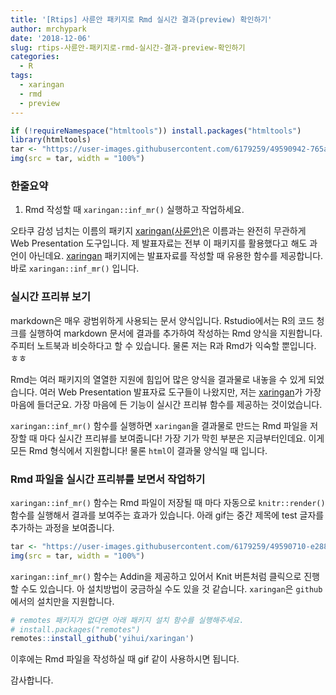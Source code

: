 ---
title: '[Rtips] 사륜안 패키지로 Rmd 실시간 결과(preview) 확인하기'
author: mrchypark
date: '2018-12-06'
slug: rtips-사륜안-패키지로-rmd-실시간-결과-preview-확인하기
categories:
  - R
tags:
  - xaringan
  - rmd
  - preview
---

```{r echo = F}
if (!requireNamespace("htmltools")) install.packages("htmltools")
library(htmltools)
tar <- "https://user-images.githubusercontent.com/6179259/49590942-765a7480-f9b0-11e8-8924-2240242cbeb4.jpg"
img(src = tar, width = "100%")
```

### 한줄요약

1. Rmd 작성할 때 `xaringan::inf_mr()` 실행하고 작업하세요.

오타쿠 감성 넘치는 이름의 패키지 [xaringan(사륜안)](https://github.com/yihui/xaringan)은 이름과는 완전히 무관하게 Web Presentation 도구입니다.
제 발표자료는 전부 이 패키지를 활용했다고 해도 과언이 아닌데요.
[xaringan](https://github.com/yihui/xaringan) 패키지에는 발표자료를 작성할 때 유용한 함수를 제공합니다.
바로 `xaringan::inf_mr()` 입니다.

### 실시간 프리뷰 보기

markdown은 매우 광범위하게 사용되는 문서 양식입니다.
Rstudio에서는 R의 코드 청크를 실행하여 markdown 문서에 결과를 추가하여 작성하는 Rmd 양식을 지원합니다.
주피터 노트북과 비슷하다고 할 수 있습니다.
물론 저는 R과 Rmd가 익숙할 뿐입니다. ㅎㅎ

Rmd는 여러 패키지의 열열한 지원에 힘입어 많은 양식을 결과물로 내놓을 수 있게 되었습니다.
여러 Web Presentation 발표자료 도구들이 나왔지만, 저는 [xaringan](https://github.com/yihui/xaringan)가 가장 마음에 들더군요.
가장 마음에 든 기능이 실시간 프리뷰 함수를 제공하는 것이었습니다.

`xaringan::inf_mr()` 함수를 실행하면 `xaringan`을 결과물로 만드는 Rmd 파일을 저장할 때 마다 실시간 프리뷰를 보여줍니다!
가장 기가 막힌 부분은 지금부터인데요.
이게 모든 Rmd 형식에서 지원합니다!
물론 `html`이 결과물 양식일 때 입니다.

### Rmd 파일을 실시간 프리뷰를 보면서 작업하기

`xaringan::inf_mr()` 함수는 Rmd 파일이 저장될 때 마다 자동으로 `knitr::render()` 함수를 실행해서 결과를 보여주는 효과가 있습니다.
아래 gif는 중간 제목에 test 글자를 추가하는 과정을 보여줍니다.

```{r echo=F}
tar <- "https://user-images.githubusercontent.com/6179259/49590710-e288a880-f9af-11e8-8f4b-9ef56b937188.gif"
img(src = tar, width = "100%")
```

`xaringan::inf_mr()` 함수는 Addin을 제공하고 있어서 Knit 버튼처럼 클릭으로 진행할 수도 있습니다.
아 설치방법이 궁금하실 수도 있을 것 같습니다.
`xaringan`은 `github`에서의 설치만을 지원합니다.

```r
# remotes 패키지가 없다면 아래 패키지 설치 함수를 실행해주세요.
# install.packages("remotes")
remotes::install_github('yihui/xaringan')
```

이후에는 Rmd 파일을 작성하실 때 gif 같이 사용하시면 됩니다.

감사합니다.
